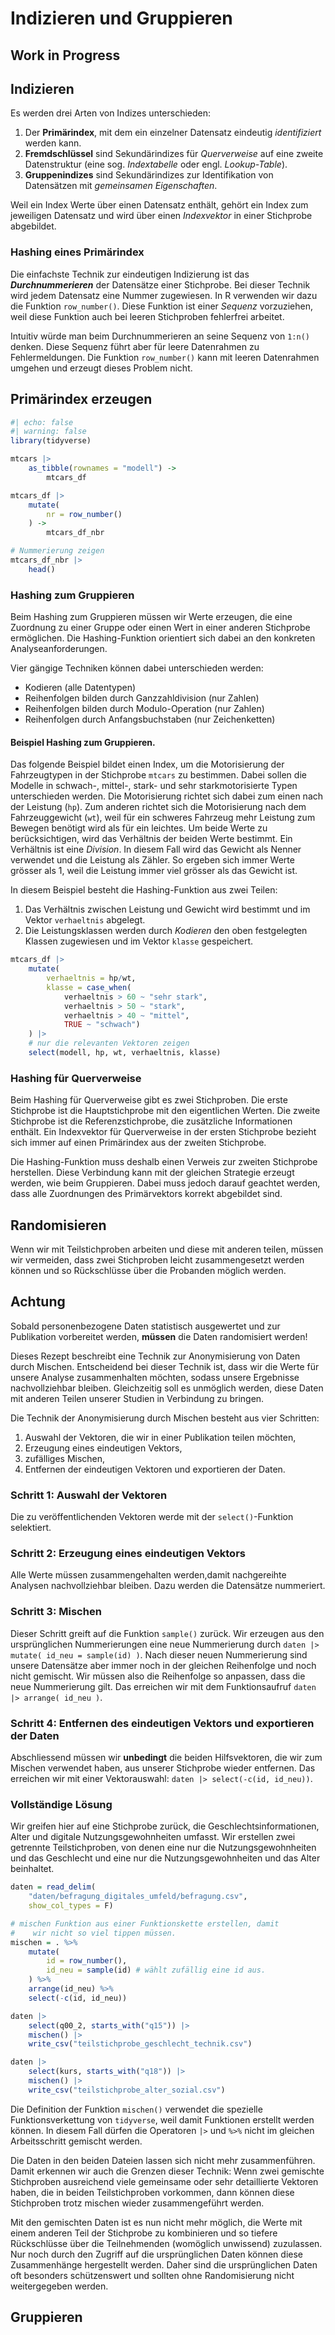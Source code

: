 # Indizieren und Gruppieren {#sec-chapter-indizieren-gruppieren}

::: {.callout-warning}
## Work in Progress
::: 

## Indizieren

Es werden drei Arten von Indizes unterschieden: 

1. Der **Primärindex**, mit dem ein einzelner Datensatz eindeutig *identifiziert* werden kann. 
2. **Fremdschlüssel** sind Sekundärindizes für *Querverweise* auf eine zweite Datenstruktur (eine sog. *Indextabelle* oder engl. *Lookup-Table*).
3. **Gruppenindizes** sind Sekundärindizes zur Identifikation von Datensätzen mit *gemeinsamen Eigenschaften*.

Weil ein Index Werte über einen Datensatz enthält, gehört ein Index zum jeweiligen Datensatz und wird über einen *Indexvektor* in einer Stichprobe abgebildet.

### Hashing eines Primärindex

Die einfachste Technik zur eindeutigen Indizierung ist das ***Durchnummerieren*** der Datensätze einer Stichprobe. Bei dieser Technik wird jedem Datensatz eine Nummer zugewiesen. In R verwenden wir dazu die Funktion `row_number()`. Diese Funktion ist einer *Sequenz* vorzuziehen, weil diese Funktion auch bei leeren Stichproben fehlerfrei arbeitet.

::: {.callout-warning}
Intuitiv würde man beim Durchnummerieren an seine Sequenz von `1:n()` denken. Diese Sequenz führt aber für leere Datenrahmen zu Fehlermeldungen. Die Funktion `row_number()` kann mit leeren Datenrahmen umgehen und erzeugt dieses Problem nicht.
::: 

::: {#exm-durchnummerieren}
## Primärindex erzeugen
```r
#| echo: false
#| warning: false
library(tidyverse)
```

```r
mtcars |> 
    as_tibble(rownames = "modell") ->
        mtcars_df

mtcars_df |> 
    mutate(
        nr = row_number()
    ) -> 
        mtcars_df_nbr

# Nummerierung zeigen
mtcars_df_nbr |> 
    head()

```
:::

### Hashing zum Gruppieren

Beim Hashing zum Gruppieren müssen wir Werte erzeugen, die eine Zuordnung zu einer Gruppe oder einen Wert in einer anderen Stichprobe ermöglichen. Die Hashing-Funktion orientiert sich dabei an den konkreten Analyseanforderungen. 

Vier gängige Techniken können dabei unterschieden werden: 

- Kodieren (alle Datentypen)
- Reihenfolgen bilden durch Ganzzahldivision (nur Zahlen)
- Reihenfolgen bilden durch Modulo-Operation (nur Zahlen)
- Reihenfolgen durch Anfangsbuchstaben (nur Zeichenketten)

#### Beispiel Hashing zum Gruppieren.

Das folgende Beispiel bildet einen Index, um die Motorisierung der Fahrzeugtypen in der Stichprobe `mtcars` zu bestimmen. Dabei sollen die Modelle in schwach-, mittel-, stark- und sehr starkmotorisierte Typen unterschieden werden. Die Motorisierung richtet sich dabei zum einen nach der Leistung (`hp`). Zum anderen richtet sich die Motorisierung nach dem Fahrzeuggewicht (`wt`), weil für ein schweres Fahrzeug mehr Leistung zum Bewegen benötigt wird als für ein leichtes. Um beide Werte zu berücksichtigen, wird das Verhältnis der beiden Werte bestimmt. Ein Verhältnis ist eine *Division*. In diesem Fall wird das Gewicht als Nenner verwendet und die Leistung als Zähler. So ergeben sich immer Werte grösser als 1, weil die Leistung immer viel grösser als das Gewicht ist.

In diesem Beispiel besteht die Hashing-Funktion aus zwei Teilen: 

1. Das Verhältnis zwischen Leistung und Gewicht wird bestimmt und im Vektor `verhaeltnis` abgelegt. 
2. Die Leistungsklassen werden durch *Kodieren* den oben festgelegten Klassen zugewiesen und im Vektor `klasse` gespeichert.

```r
mtcars_df |> 
    mutate(
        verhaeltnis = hp/wt, 
        klasse = case_when( 
            verhaeltnis > 60 ~ "sehr stark",
            verhaeltnis > 50 ~ "stark", 
            verhaeltnis > 40 ~ "mittel", 
            TRUE ~ "schwach") 
    ) |>
    # nur die relevanten Vektoren zeigen
    select(modell, hp, wt, verhaeltnis, klasse)
```


### Hashing für Querverweise

Beim Hashing für Querverweise gibt es zwei Stichproben. Die erste Stichprobe ist die Hauptstichprobe mit den eigentlichen Werten. Die zweite Stichprobe ist die Referenzstichprobe, die zusätzliche Informationen enthält. Ein Indexvektor für Querverweise in der ersten Stichprobe bezieht sich immer auf einen Primärindex aus der zweiten Stichprobe.

Die Hashing-Funktion muss deshalb einen Verweis zur zweiten Stichprobe herstellen. Diese Verbindung kann mit der gleichen Strategie erzeugt werden, wie beim Gruppieren. Dabei muss jedoch darauf geachtet werden, dass alle Zuordnungen des Primärvektors korrekt abgebildet sind. 


## Randomisieren

Wenn wir mit Teilstichproben arbeiten und diese mit anderen teilen, müssen wir vermeiden, dass zwei Stichproben leicht zusammengesetzt werden können und so Rückschlüsse über die Probanden möglich werden. 

::: {.callout-important}
## Achtung
Sobald  personenbezogene Daten statistisch ausgewertet und zur Publikation vorbereitet werden, **müssen** die Daten randomisiert werden!
:::

Dieses Rezept beschreibt eine Technik zur Anonymisierung von Daten durch Mischen. Entscheidend bei dieser Technik ist, dass wir die Werte für unsere Analyse zusammenhalten möchten, sodass unsere Ergebnisse nachvollziehbar bleiben. Gleichzeitig soll es unmöglich werden, diese Daten mit anderen Teilen unserer Studien in Verbindung zu bringen.

Die Technik der Anonymisierung durch Mischen besteht aus vier Schritten: 

1. Auswahl der Vektoren, die wir in einer Publikation teilen möchten,
2. Erzeugung eines eindeutigen Vektors,
3. zufälliges Mischen,
4. Entfernen der eindeutigen Vektoren und exportieren der Daten.

### Schritt 1: Auswahl der Vektoren

Die zu veröffentlichenden Vektoren werde mit der `select()`-Funktion selektiert. 

### Schritt 2: Erzeugung eines eindeutigen Vektors

Alle Werte müssen zusammengehalten werden,damit nachgereihte Analysen nachvollziehbar bleiben. Dazu werden die  Datensätze nummeriert. 

### Schritt 3: Mischen

Dieser Schritt greift auf die Funktion `sample()` zurück. Wir erzeugen aus den ursprünglichen Nummerierungen eine neue Nummerierung durch ``daten |> mutate( id_neu = sample(id) )``. Nach dieser neuen Nummerierung sind unsere Datensätze aber immer noch in der gleichen Reihenfolge und noch nicht gemischt. Wir müssen also die Reihenfolge so anpassen, dass die neue Nummerierung gilt. Das erreichen wir mit dem Funktionsaufruf ``daten |> arrange( id_neu )``. 

### Schritt 4: Entfernen des eindeutigen Vektors und exportieren der Daten

Abschliessend müssen wir **unbedingt** die beiden Hilfsvektoren, die wir zum Mischen verwendet haben, aus unserer Stichprobe wieder entfernen. Das erreichen wir mit einer Vektorauswahl: ``daten |> select(-c(id, id_neu))``. 

### Vollständige Lösung

Wir greifen hier auf eine Stichprobe zurück, die Geschlechtsinformationen, Alter und digitale Nutzungsgewohnheiten umfasst. Wir erstellen zwei getrennte Teilstichproben, von denen eine nur die Nutzungsgewohnheiten und das Geschlecht und eine nur die Nutzungsgewohnheiten und das Alter beinhaltet. 

```r
daten = read_delim(
    "daten/befragung_digitales_umfeld/befragung.csv", 
    show_col_types = F)

# mischen Funktion aus einer Funktionskette erstellen, damit 
#    wir nicht so viel tippen müssen.
mischen = . %>% 
    mutate( 
        id = row_number(), 
        id_neu = sample(id) # wählt zufällig eine id aus.
    ) %>%
    arrange(id_neu) %>%
    select(-c(id, id_neu))

daten |>
    select(q00_2, starts_with("q15")) |>
    mischen() |>
    write_csv("teilstichprobe_geschlecht_technik.csv")

daten |>
    select(kurs, starts_with("q18")) |>
    mischen() |>
    write_csv("teilstichprobe_alter_sozial.csv")
```

::: {.callout-note}
Die Definition der Funktion `mischen()` verwendet die spezielle Funktionsverkettung von `tidyverse`, weil damit Funktionen erstellt werden können. In diesem Fall dürfen die Operatoren `|>` und  `%>%` nicht im gleichen Arbeitsschritt gemischt werden. 
:::

Die Daten in den beiden Dateien lassen sich nicht mehr zusammenführen. Damit erkennen wir auch die Grenzen dieser Technik: Wenn zwei gemischte Stichproben ausreichend viele gemeinsame oder sehr detaillierte Vektoren haben, die in beiden Teilstichproben vorkommen, dann können diese Stichproben trotz mischen wieder zusammengeführt werden. 

Mit den gemischten Daten ist es nun nicht mehr möglich, die Werte mit einem anderen Teil der Stichprobe zu kombinieren und so tiefere Rückschlüsse über die Teilnehmenden (womöglich unwissend) zuzulassen. Nur noch durch den Zugriff auf die ursprünglichen Daten können diese Zusammenhänge hergestellt werden. Daher sind die ursprünglichen Daten oft besonders schützenswert und sollten ohne Randomisierung nicht weitergegeben werden. 

## Gruppieren

